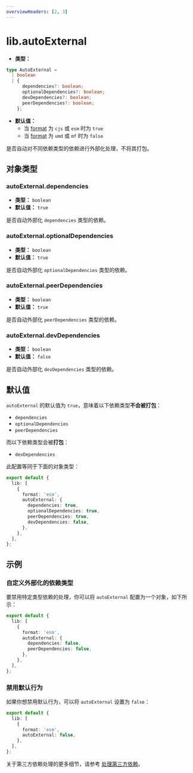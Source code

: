 ```yaml
---
overviewHeaders: [2, 3]
---
```


# lib.autoExternal

- **类型：**

```ts
type AutoExternal =
  | boolean
  | {
      dependencies?: boolean;
      optionalDependencies?: boolean;
      devDependencies?: boolean;
      peerDependencies?: boolean;
    };
```

- **默认值：**
  - 当 [format](/config/lib/format) 为 `cjs` 或 `esm` 时为 `true`
  - 当 [format](/config/lib/format) 为 `umd` 或 `mf` 时为 `false`

是否自动对不同依赖类型的依赖进行外部化处理，不将其打包。

## 对象类型

### autoExternal.dependencies

- **类型：** `boolean`
- **默认值：** `true`

是否自动外部化 `dependencies` 类型的依赖。

### autoExternal.optionalDependencies

- **类型：** `boolean`
- **默认值：** `true`

是否自动外部化 `optionalDependencies` 类型的依赖。

### autoExternal.peerDependencies

- **类型：** `boolean`
- **默认值：** `true`

是否自动外部化 `peerDependencies` 类型的依赖。

### autoExternal.devDependencies

- **类型：** `boolean`
- **默认值：** `false`

是否自动外部化 `devDependencies` 类型的依赖。

## 默认值

`autoExternal` 的默认值为 `true`，意味着以下依赖类型**不会被打包**：

- `dependencies`
- `optionalDependencies`
- `peerDependencies`

而以下依赖类型会被**打包**：

- `devDependencies`

此配置等同于下面的对象类型：

```ts
export default {
  lib: [
    {
      format: 'esm',
      autoExternal: {
        dependencies: true,
        optionalDependencies: true,
        peerDependencies: true,
        devDependencies: false,
      },
    },
  ],
};
```

## 示例

### 自定义外部化的依赖类型

要禁用特定类型依赖的处理，你可以将 `autoExternal` 配置为一个对象，如下所示：

```ts title="rslib.config.ts"
export default {
  lib: [
    {
      format: 'esm',
      autoExternal: {
        dependencies: false,
        peerDependencies: false,
      },
    },
  ],
};
```

### 禁用默认行为

如果你想禁用默认行为，可以将 `autoExternal` 设置为 `false`：

```ts title="rslib.config.ts"
export default {
  lib: [
    {
      format: 'esm',
      autoExternal: false,
    },
  ],
};
```

关于第三方依赖处理的更多细节，请参考 [处理第三方依赖](/guide/advanced/third-party-deps)。
